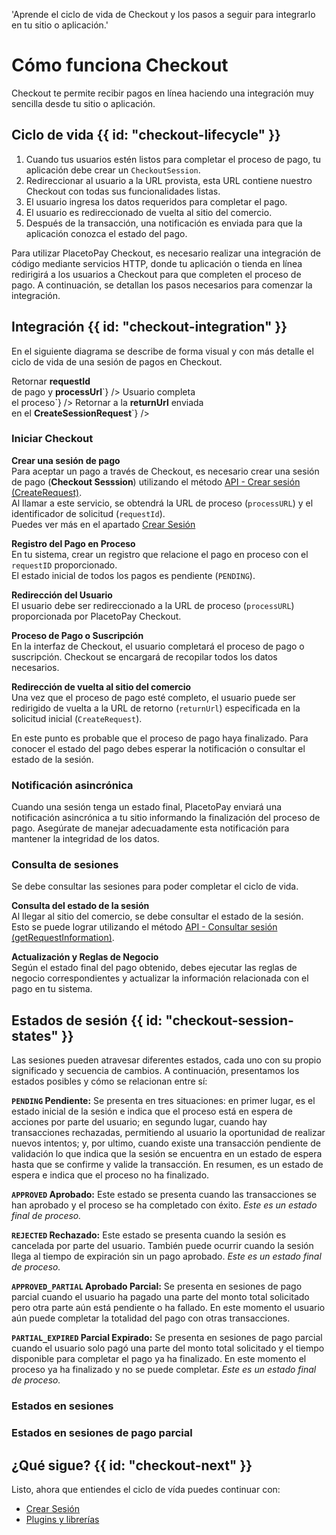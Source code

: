 
  'Aprende el ciclo de vida de Checkout y los pasos a seguir para integrarlo en tu sitio o aplicación.'

# Cómo funciona Checkout

Checkout te permite recibir pagos en línea haciendo una integración muy sencilla desde tu sitio o aplicación.

## Ciclo de vida {{ id: "checkout-lifecycle" }}

1. Cuando tus usuarios estén listos para completar el proceso de pago, tu aplicación debe crear un `CheckoutSession`.
2. Redireccionar al usuario a la URL provista, esta URL contiene nuestro Checkout con todas sus funcionalidades listas.
3. El usuario ingresa los datos requeridos para completar el pago.
4. El usuario es redireccionado de vuelta al sitio del comercio.
5. Después de la transacción, una notificación es enviada para que la aplicación conozca el estado del pago.

Para utilizar PlacetoPay Checkout, es necesario realizar una integración de código mediante servicios HTTP, donde tu aplicación o tienda en línea redirigirá a los usuarios a Checkout para que completen el proceso de pago. A continuación, se detallan los pasos necesarios para comenzar la integración.

## Integración {{ id: "checkout-integration" }}

En el siguiente diagrama se describe de forma visual y con más detalle el ciclo de vida de una sesión de pagos en Checkout.

<DiagramSequence> 
  <SequenceActor name="site" color="bg-sky-500" label="Tu sitio" positionX="-10" positionY="0" />
  <SequenceActor name="server" label="Tu servidor" positionX="200" positionY="0" />
  <SequenceActor name="webcheckout" color="bg-orange-500" label="Webcheckout" positionX="500" positionY="0" />
  <SequenceAction 
    name="process"
    from="site" 
    to="server" 
    message="Iniciar proceso" 
    positionX="35" 
    positionY="80" 
  />
  <SequenceAction 
    name="session"  
    from="server" 
    to="webcheckout" 
    message="Crear sesión de pago" 
    positionX="270" 
    positionY="80" 
  />
  <SequenceAction 
    name="return"
    from="webcheckout" 
    to="server" 
    positionX="270" 
    positionY="160"
    isBack="true"
    message={`<span>Retornar <b>requestId</b><br> de pago y <b>processUrl</b></span>`} 
  />
  <SequenceAction 
    name="complete"
    from="webcheckout" 
    to="webcheckout"
    positionX="550" 
    positionY="250" 
    message={`<span>Usuario completa<br> el proceso</span>`} 
  />
  <SequenceAction 
    name="return2"
    from="webcheckout" 
    to="server" 
    positionX="240" 
    positionY="340"
    isBack="true"
    message={`<span>Retornar a la <b>returnUrl</b> enviada<br> en el <b>CreateSessionRequest</b></span>`} 
  />
  <SequenceAction 
    name="checkSession"  
    from="server" 
    to="webcheckout" 
    message="Consultar sesión de pago" 
    positionX="270" 
    positionY="420" 
  />
  <SequenceAction 
    name="statusSession"  
    from="webcheckout" 
    to="server" 
    message="Retornar estado de la sesión" 
    positionX="270" 
    positionY="500" 
    isBack="true"
  />
  <SequenceAction 
    name="detail"  
    from="server" 
    to="site" 
    message="Detalle del proceso" 
    positionX="25" 
    positionY="500" 
    isBack="true"
  />
</DiagramSequence>

### Iniciar Checkout

**Crear una sesión de pago**  
Para aceptar un pago a través de Checkout, es necesario crear una sesión de pago (**Checkout Sesssion**) utilizando el método [API - Crear sesión (CreateRequest)](/checkout/api/reference/session#crear-una-sesion).  
Al llamar a este servicio, se obtendrá la URL de proceso (`processURL`) y el identificador de solicitud (`requestId`).  
Puedes ver más en el apartado [Crear Sesión](/checkout/api/reference/session#crear-una-sesion)

**Registro del Pago en Proceso**  
En tu sistema, crear un registro que relacione el pago en proceso con el `requestID` proporcionado.  
El estado inicial de todos los pagos es pendiente (`PENDING`).

**Redirección del Usuario**  
El usuario debe ser redireccionado a la URL de proceso (`processURL`) proporcionada por PlacetoPay Checkout.

**Proceso de Pago o Suscripción**  
En la interfaz de Checkout, el usuario completará el proceso de pago o suscripción. Checkout se encargará de recopilar todos los datos necesarios.

**Redirección de vuelta al sitio del comercio**  
Una vez que el proceso de pago esté completo, el usuario puede ser redirigido de vuelta a la URL de retorno (`returnUrl`) especificada en la solicitud inicial (`CreateRequest`).

En este punto es probable que el proceso de pago haya finalizado. Para conocer el estado del pago debes esperar la notificación o consultar el estado de la sesión.

### Notificación asincrónica

Cuando una sesión tenga un estado final, PlacetoPay enviará una notificación asincrónica a tu sitio informando la finalización del proceso de pago. Asegúrate de manejar adecuadamente esta notificación para mantener la integridad de los datos.

### Consulta de sesiones

Se debe consultar las sesiones para poder completar el ciclo de vida.

**Consulta del estado de la sesión**  
Al llegar al sitio del comercio, se debe consultar el estado de la sesión.  
Esto se puede lograr utilizando el método [API - Consultar sesión (getRequestInformation)](/checkout/api/reference/session#query-a-session).

**Actualización y Reglas de Negocio**  
Según el estado final del pago obtenido, debes ejecutar las reglas de negocio correspondientes y actualizar la información relacionada con el pago en tu sistema.

## Estados de sesión {{ id: "checkout-session-states" }}

Las sesiones pueden atravesar diferentes estados, cada uno con su propio significado y secuencia de cambios. A continuación, presentamos los estados posibles y cómo se relacionan entre sí:

**`PENDING` Pendiente:**
Se presenta en tres situaciones: en primer lugar, es el estado inicial de la sesión e indica que el proceso está en espera de acciones por parte del usuario;
en segundo lugar, cuando hay transacciones rechazadas, permitiendo al usuario la oportunidad de realizar nuevos intentos;
y, por ultimo, cuando existe una transacción pendiente de validación lo que indica que la sesión se encuentra en un estado de espera hasta que se confirme y valide la transacción.
En resumen, es un estado de espera e indica que el proceso no ha finalizado.

**`APPROVED` Aprobado:**
Este estado se presenta cuando las transacciones se han aprobado y el proceso se ha completado con éxito. _Este es un estado final de proceso._

**`REJECTED` Rechazado:**
Este estado se presenta cuando la sesión es cancelada por parte del usuario. También puede ocurrir cuando la sesión llega al tiempo de expiración sin un pago aprobado. _Este es un estado final de proceso._

**`APPROVED_PARTIAL` Aprobado Parcial:**
Se presenta en sesiones de pago parcial cuando el usuario ha pagado una parte del monto total solicitado pero otra parte aún está pendiente o ha fallado.
En este momento el usuario aún puede completar la totalidad del pago con otras transacciones.

**`PARTIAL_EXPIRED` Parcial Expirado:**
Se presenta en sesiones de pago parcial cuando el usuario solo pagó una parte del monto total solicitado y el tiempo disponible para completar el pago ya ha finalizado.
En este momento el proceso ya ha finalizado y no se puede completar. _Este es un estado final de proceso._

### Estados en sesiones
<SessionStates></SessionStates>

### Estados en sesiones de pago parcial
<PartialSessionStates></PartialSessionStates>

## ¿Qué sigue? {{ id: "checkout-next" }}

Listo, ahora que entiendes el ciclo de vída puedes continuar con:

- [Crear Sesión](/checkout/create-session)
- [Plugins y librerías](/checkout/plugins)

